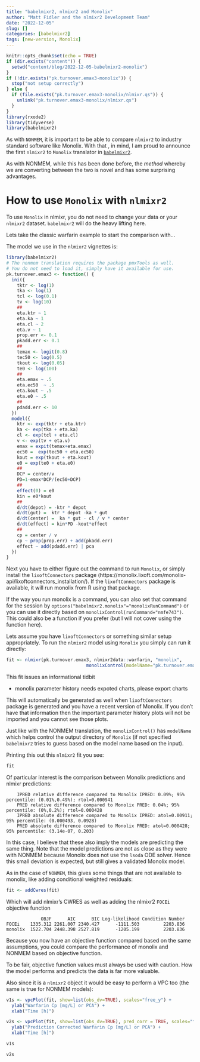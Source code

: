 ```yaml
---
title: "babelmixr2, nlmixr2 and Monolix"
author: "Matt Fidler and the nlmixr2 Development Team"
date: "2022-12-05"
slug: []
categories: [babelmixr2]
tags: [new-version, Monolix]
---
```


```r
knitr::opts_chunk$set(echo = TRUE)
if (dir.exists("content")) {
  setwd("content/blog/2022-12-05-babelmixr2-monolix")
}
if (!dir.exists("pk.turnover.emax3-monolix")) {
  stop("not setup correctly")
} else {
  if (file.exists("pk.turnover.emax3-monolix/nlmixr.qs")) {
    unlink("pk.turnover.emax3-monolix/nlmixr.qs")
  }
}
library(rxode2)
library(tidyverse)
library(babelmixr2)
```


As with `NONMEM`, it is important to be able to compare `nlmixr2` to
industry standard software like Monolix.  With that , in mind, I am
proud to announce the first `nlmixr2` to `Monolix` translator in
[`babelmixr2`](https://github.com/nlmixr2/babelmixr2).

As with NONMEM, while this has been done before, the *method* whereby we are converting
between the two is novel and has some surprising advantages.

# How to use `Monolix` with `nlmixr2`

To use `Monolix` in nlmixr, you do not need to change your data or your
`nlmixr2` dataset. `babelmixr2` will do the heavy lifting here.

Lets take the classic warfarin example to start the comparison with...

The model we use in the `nlmixr2` vignettes is:

```r
library(babelmixr2)
# The nonmem translation requires the package pmxTools as well.
# You do not need to load it, simply have it available for use.
pk.turnover.emax3 <- function() {
  ini({
    tktr <- log(1)
    tka <- log(1)
    tcl <- log(0.1)
    tv <- log(10)
    ##
    eta.ktr ~ 1
    eta.ka ~ 1
    eta.cl ~ 2
    eta.v ~ 1
    prop.err <- 0.1
    pkadd.err <- 0.1
    ##
    temax <- logit(0.8)
    tec50 <- log(0.5)
    tkout <- log(0.05)
    te0 <- log(100)
    ##
    eta.emax ~ .5
    eta.ec50  ~ .5
    eta.kout ~ .5
    eta.e0 ~ .5
    ##
    pdadd.err <- 10
  })
  model({
    ktr <- exp(tktr + eta.ktr)
    ka <- exp(tka + eta.ka)
    cl <- exp(tcl + eta.cl)
    v <- exp(tv + eta.v)
    emax = expit(temax+eta.emax)
    ec50 =  exp(tec50 + eta.ec50)
    kout = exp(tkout + eta.kout)
    e0 = exp(te0 + eta.e0)
    ##
    DCP = center/v
    PD=1-emax*DCP/(ec50+DCP)
    ##
    effect(0) = e0
    kin = e0*kout
    ##
    d/dt(depot) = -ktr * depot
    d/dt(gut) =  ktr * depot -ka * gut
    d/dt(center) =  ka * gut - cl / v * center
    d/dt(effect) = kin*PD -kout*effect
    ##
    cp = center / v
    cp ~ prop(prop.err) + add(pkadd.err)
    effect ~ add(pdadd.err) | pca
  })
}
```

Next you have to either figure out the command to run `Monolix`, or
simply install the `lixoftConnectors` package
(https://monolix.lixoft.com/monolix-api/lixoftconnectors_installation/).
If the `lixoftConnectors` package is available, it will run monolix
from R using that package.

If the way you run monolix is a command, you can also set that command for the session by `options("babelmixr2.monolix"="monolixRunCommand")` or you can use it directly based on
`monolixControl(runCommand="nmfe743")`. This could also be a
function if you prefer (but I will not cover using the function here).

Lets assume you have `lixoftConnectors` or something similar setup appropriately.  To run the
`nlmixr2` model using `Monolix` you simply can run it directly:

```r
fit <- nlmixr(pk.turnover.emax3, nlmixr2data::warfarin, "monolix",
                              monolixControl(modelName="pk.turnover.emax3"))
```

This fit issues an informational tidbit

- monolix parameter history needs expoted charts, please export charts

This will automatically be generated as well when `lixoftConnectors`
package is generated and you have a recent version of Monolix.  If you
don't have that information then the important parameter history plots will 
not be imported and you cannot see those plots.

Just like with the NONMEM translation, the `monolixControl()` has
`modelName` which helps control the output directory of `Monolix` (if
not specified `babelmixr2` tries to guess based on the model name
based on the input).

Printing this out this `nlmixr2` fit you see:

```r
fit
```


Of particular interest is the comparison between Monolix predictions and nlmixr predictions:

```
    IPRED relative difference compared to Monolix IPRED: 0.09%; 95% percentile: (0.01%,0.49%); rtol=0.000941
    PRED relative difference compared to Monolix PRED: 0.04%; 95% percentile: (0%,0.2%); rtol=0.000428
    IPRED absolute difference compared to Monolix IPRED: atol=0.00911; 95% percentile: (0.000493, 0.0928)
    PRED absolute difference compared to Monolix PRED: atol=0.000428; 95% percentile: (3.14e-07, 0.203)
```

In this case, I believe that these also imply the models are
predicting the same thing.  Note that the model predictions are not as
close as they were with NONMEM because Monolix does not use the
`lsoda` ODE solver.  Hence this small deviation is expected, but still
gives a validated Monolix model.


As in the case of `NONMEM`, this gives some things that are not
available to monolix, like adding conditional weighted residuals:

```r
fit <- addCwres(fit)
```


Which will add nlmixr's CWRES as well as adding the nlmixr2 `FOCEi` objective function

```
             OBJF      AIC      BIC Log-likelihood Condition Number
FOCEi    1335.312 2261.007 2340.427      -1111.503         2203.836
monolix  1522.704 2448.398 2527.819      -1205.199         2203.836
```

Because you now have an objective function compared based on the same
assumptions, you could compare the performance of monolix and NONMEM
based on objective function.

To be fair, objective function values must always be used with
caution.  How the model performs and predicts the data is far more
valuable.


Also since it is a `nlmixr2` object it would be easy to perform a VPC
too (the same is true for NONMEM models):

```r
v1s <- vpcPlot(fit, show=list(obs_dv=TRUE), scales="free_y") +
  ylab("Warfarin Cp [mg/L] or PCA") +
  xlab("Time [h]")

v2s <- vpcPlot(fit, show=list(obs_dv=TRUE), pred_corr = TRUE, scales="free_y") +
  ylab("Prediction Corrected Warfarin Cp [mg/L] or PCA") +
  xlab("Time [h]")

v1s

v2s
```
